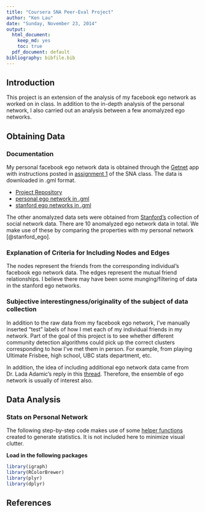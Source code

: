 ```yaml
---
title: "Coursera SNA Peer-Eval Project"
author: "Ken Lau"
date: "Sunday, November 23, 2014"
output: 
  html_document:
    keep_md: yes
    toc: true
  pdf_document: default
bibliography: bibfile.bib
---
```


## Introduction
This project is an extension of the analysis of my facebook ego network as worked on in class. In addition to the in-depth analysis of the personal network, I also carried out an analysis between a few anomalyzed ego networks.

## Obtaining Data
### Documentation
My personal facebook ego network data is obtained through the [Getnet](http://snacourse.com/getnet/?code=AQCIKpB2S0cmHie-fp2DgMK0I-WjziwLMG50WC8jEkqU56gNk5h4RlvFWz2RKRm0-dHvYK0ixVf86oomggtWkoGIF3yKRtkn5UGMZ3ZSqaSMZYhcAmV5TkubcYYEIoOUbKbCtJkHK82cph9KOHz-GaL6E99J3FY2oxuF6ifK1b_mnAhcFOwNEF8A77XdeYcZWdoUWLVUNzezrXHuCwSj1IJ6mNb36nRUQlX4dbV-7h6gHkeFr5wEoQaHKFl9rdVNA-o7RB3ZAfpT1fACT4WEviFQ3H26mwAgc-lSqHB-2rvCVxykLRPi9EU-yC53VIw0G2o&state=097fd3530d754add30b79bab5331e3e6#_=_) app with instructions posted in [assignment 1](https://class.coursera.org/sna-004/assignment/view?assignment_id=2) of the SNA class. The data is downloaded in .gml format. 

- [Project Repository](https://github.com/kenlau177/Coursera_SNA_FB)
- [personal ego network in .gml](https://raw.githubusercontent.com/kenlau177/Coursera_SNA_FB/master/facebook_with_relation.gml)
- [stanford ego networks in .gml](https://github.com/kenlau177/Coursera_SNA_FB/tree/master/facebook_stanford)

The other anomalyzed data sets were obtained from [Stanford's](http://snap.stanford.edu/data/egonets-Facebook.html) collection of social network data. There are 10 anomalyzed ego network data in total. We make use of these by comparing the properties with my personal network [@stanford_ego].

### Explanation of Criteria for Including Nodes and Edges
The nodes represent the friends from the corresponding individual's facebook ego network data. The edges represent the mutual friend relationships. I believe there may have been some munging/filtering of data in the stanford ego networks.

### Subjective interestingness/originality of the subject of data collection
In addition to the raw data from my facebook ego network, I've manually inserted "test" labels of how I met each of my individual friends in my network. Part of the goal of this project is to see whether different community detection algorithms could pick up the correct clusters corresponding to how I've met them in person. For example, from playing Ultimate Frisbee, high school, UBC stats department, etc.

In addition, the idea of including additional ego network data came from Dr. Lada Adamic's reply in this [thread](https://class.coursera.org/sna-004/forum/thread?thread_id=357). Therefore, the ensemble of ego network is usually of interest also.

## Data Analysis

### Stats on Personal Network
The following step-by-step code makes use of some [helper functions]() created to generate statistics. It is not included here to minimize visual clutter. 


**Load in the following packages**
```r
library(igraph)
library(RColorBrewer)
library(plyr)
library(dplyr)
```










## References




